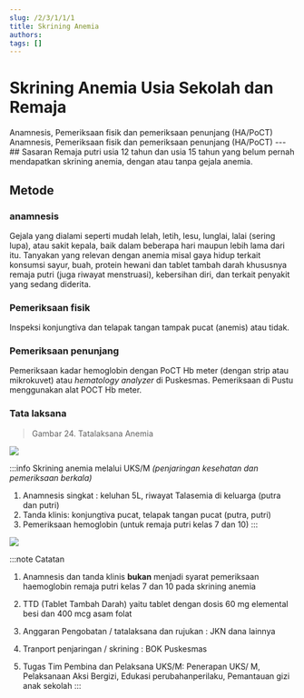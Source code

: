 ```yaml
---
slug: /2/3/1/1/1
title: Skrining Anemia
authors: 
tags: []
---
```



# Skrining Anemia Usia Sekolah dan Remaja

<Tabs>
<TabItem value='puskesmas' label='Puskesmas'>
Anamnesis, Pemeriksaan fisik dan pemeriksaan penunjang (HA/PoCT)
</TabItem>
<TabItem value='pustu' label='Pustu'>
Anamnesis, Pemeriksaan fisik dan pemeriksaan penunjang (HA/PoCT)
</TabItem>
</Tabs>
---
## Sasaran
Remaja putri usia 12 tahun dan usia 15 tahun yang belum pernah mendapatkan skrining anemia, dengan atau tanpa gejala anemia.

## Metode
### anamnesis
Gejala yang dialami seperti mudah lelah, letih, lesu, lunglai, lalai (sering lupa), atau sakit kepala, baik dalam beberapa hari maupun lebih lama dari itu. Tanyakan yang relevan dengan anemia misal gaya hidup terkait konsumsi sayur, buah, protein hewani dan tablet tambah darah khususnya remaja putri (juga riwayat menstruasi), kebersihan diri, dan terkait penyakit yang sedang diderita.
### Pemeriksaan fisik
Inspeksi konjungtiva dan telapak tangan tampak pucat (anemis) atau tidak.
### Pemeriksaan penunjang
Pemeriksaan kadar hemoglobin dengan PoCT Hb meter (dengan strip atau mikrokuvet) atau _hematology analyzer_ di Puskesmas. Pemeriksaan di Pustu menggunakan alat POCT Hb meter.
### Tata laksana 

> Gambar 24. Tatalaksana Anemia

![](/ilm/image063.png)

:::info Skrining anemia melalui UKS/M 
*(penjaringan kesehatan dan pemeriksaan berkala)*
1. Anamnesis singkat : keluhan 5L, riwayat Talasemia di keluarga (putra dan putri)
2. Tanda klinis: konjungtiva pucat, telapak tangan pucat (putra, putri)
3. Pemeriksaan hemoglobin (untuk remaja putri kelas 7 dan 10)
:::

![](/ilm/image064.png)


:::note Catatan

1. Anamnesis dan tanda klinis **bukan** menjadi syarat pemeriksaan haemoglobin remaja putri kelas 7 dan 10 pada skrining anemia

2. TTD (Tablet Tambah Darah) yaitu tablet dengan dosis 60 mg elemental besi dan 400 mcg asam folat

3. Anggaran Pengobatan / tatalaksana dan rujukan : JKN dana lainnya

4. Tranport penjaringan / skrining : BOK Puskesmas

5. Tugas Tim Pembina dan Pelaksana UKS/M: Penerapan UKS/ M, Pelaksanaan Aksi Bergizi, Edukasi perubahanperilaku, Pemantauan gizi anak sekolah
:::
